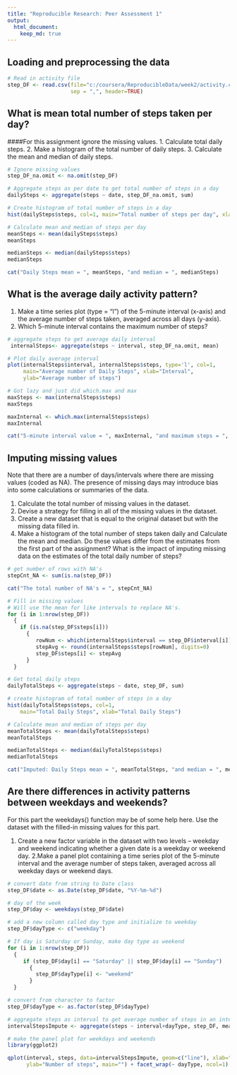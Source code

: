 ```yaml
---
title: "Reproducible Research: Peer Assessment 1"
output: 
  html_document:
    keep_md: true
---
```


## Loading and preprocessing the data
```r

# Read in activity file
step_DF <- read.csv(file="c:/coursera/ReproducibleData/week2/activity.csv",
                    sep = ",", header=TRUE)
```
## What is mean total number of steps taken per day?
####For this assignment ignore the missing values.
1. Calculate total daily steps.
2. Make a histogram of the total number of daily steps.
3. Calculate the mean and median of daily steps.

```r
# Ignore missing values
step_DF_na.omit <- na.omit(step_DF)

# Aggregate steps as per date to get total number of steps in a day
dailySteps <- aggregate(steps ~ date, step_DF_na.omit, sum)

# Create histogram of total number of steps in a day
hist(dailySteps$steps, col=1, main="Total number of steps per day", xlab="Total number of steps in a day")

```

```r
# Calculate mean and median of steps per day
meanSteps <- mean(dailySteps$steps)
meanSteps

medianSteps <- median(dailySteps$steps)
medianSteps

cat("Daily Steps mean = ", meanSteps, "and median = ", medianSteps)
```
## What is the average daily activity pattern?
1. Make a time series plot (type = “l”) of the 5-minute interval (x-axis) and the average number of steps taken, averaged across all days (y-axis).
2. Which 5-minute interval contains the maximum number of steps?

```r
# aggregate steps to get average daily interval
 internalSteps<- aggregate(steps ~ interval, step_DF_na.omit, mean)

# Plot daily average interval
plot(internalSteps$interval, internalSteps$steps, type='l', col=1, 
     main="Average number of Daily Steps", xlab="Interval", 
     ylab="Average number of steps")
```

```r
# Got lazy and just did which.max and max
maxSteps <- max(internalSteps$steps)
maxSteps

maxInternal <- which.max(internalSteps$steps)
maxInternal

cat("5-minute interval value = ", maxInternal, "and maximum steps = ", maxSteps)

```

## Imputing missing values
Note that there are a number of days/intervals where there are missing values (coded as NA). The presence of missing days may introduce bias into some calculations or summaries of the data.

1. Calculate the total number of missing values in the dataset.
2. Devise a strategy for filling in all of the missing values in the dataset.
3. Create a new dataset that is equal to the original dataset but with the missing data filled in.
4. Make a histogram of the total number of steps taken daily and Calculate the mean and median. Do these values differ from the estimates from the first part of the assignment? What is the impact of imputing missing data on the estimates of the total daily number of steps?

```r
# get number of rows with NA's
stepCnt_NA <- sum(is.na(step_DF))

cat("The total number of NA's = ", stepCnt_NA)

```

```r
# Fill in missing values
# Will use the mean for like intervals to replace NA's.  
for (i in 1:nrow(step_DF))
  {
    if (is.na(step_DF$steps[i]))
      {
         rowNum <- which(internalSteps$interval == step_DF$interval[i])
         stepAvg <- round(internalSteps$steps[rowNum], digits=0)
         step_DF$steps[i] <- stepAvg
      }
  }

# Get total daily steps
dailyTotalSteps <- aggregate(steps ~ date, step_DF, sum)

# create histogram of total number of steps in a day
hist(dailyTotalSteps$steps, col=1,
    main="Total Daily Steps", xlab="Total Daily Steps")
```

```r
# Calculate mean and median of steps per day
meanTotalSteps <- mean(dailyTotalSteps$steps)
meanTotalSteps

medianTotalSteps <- median(dailyTotalSteps$steps)
medianTotalSteps

cat("Imputed: Daily Steps mean = ", meanTotalSteps, "and median = ", medianTotalSteps)
```


## Are there differences in activity patterns between weekdays and weekends?
For this part the weekdays() function may be of some help here. Use the dataset with the filled-in missing values for this part.

1. Create a new factor variable in the dataset with two levels – weekday and weekend indicating whether a given date is a weekday or weekend day.
2.Make a panel plot containing a time series plot of the 5-minute interval and the average number of steps taken, averaged across all weekday days or weekend days.

```r

# convert date from string to Date class
step_DF$date <- as.Date(step_DF$date, "%Y-%m-%d")

# day of the week 
step_DF$day <- weekdays(step_DF$date)

# add a new column called day type and initialize to weekday
step_DF$dayType <- c("weekday")

# If day is Saturday or Sunday, make day type as weekend
for (i in 1:nrow(step_DF))
  {
     if (step_DF$day[i] == "Saturday" || step_DF$day[i] == "Sunday")
       {
         step_DF$dayType[i] <- "weekend"
       }
  }

# convert from character to factor
step_DF$dayType <- as.factor(step_DF$dayType)

# aggregate steps as interval to get average number of steps in an interval across all days
intervalStepsImpute <- aggregate(steps ~ interval+dayType, step_DF, mean)
```

```r

# make the panel plot for weekdays and weekends
library(ggplot2)

qplot(interval, steps, data=intervalStepsImpute, geom=c("line"), xlab="Interval", 
      ylab="Number of steps", main="") + facet_wrap(~ dayType, ncol=1)

```

